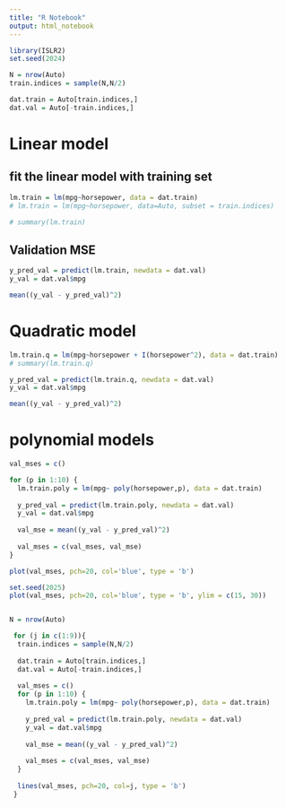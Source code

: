 ---
title: "R Notebook"
output: html_notebook
---


```{r}
library(ISLR2)
set.seed(2024)

N = nrow(Auto)
train.indices = sample(N,N/2)

dat.train = Auto[train.indices,]
dat.val = Auto[-train.indices,]
```

# Linear model

## fit the linear model with training set
```{r}
lm.train = lm(mpg~horsepower, data = dat.train)
# lm.train = lm(mpg~horsepower, data=Auto, subset = train.indices)

# summary(lm.train)
```
## Validation MSE
```{r}
y_pred_val = predict(lm.train, newdata = dat.val)
y_val = dat.val$mpg

mean((y_val - y_pred_val)^2)

```
# Quadratic model
```{r}
lm.train.q = lm(mpg~horsepower + I(horsepower^2), data = dat.train)
# summary(lm.train.q)

y_pred_val = predict(lm.train.q, newdata = dat.val)
y_val = dat.val$mpg

mean((y_val - y_pred_val)^2)

```
# polynomial models
```{r}
val_mses = c()

for (p in 1:10) {
  lm.train.poly = lm(mpg~ poly(horsepower,p), data = dat.train)
  
  y_pred_val = predict(lm.train.poly, newdata = dat.val)
  y_val = dat.val$mpg
  
  val_mse = mean((y_val - y_pred_val)^2)
  
  val_mses = c(val_mses, val_mse)
}

plot(val_mses, pch=20, col='blue', type = 'b')

```

```{r}
set.seed(2025)
plot(val_mses, pch=20, col='blue', type = 'b', ylim = c(15, 30))


N = nrow(Auto)

 for (j in c(1:9)){ 
  train.indices = sample(N,N/2)
  
  dat.train = Auto[train.indices,]
  dat.val = Auto[-train.indices,]
  
  val_mses = c()
  for (p in 1:10) {
    lm.train.poly = lm(mpg~ poly(horsepower,p), data = dat.train)
    
    y_pred_val = predict(lm.train.poly, newdata = dat.val)
    y_val = dat.val$mpg
    
    val_mse = mean((y_val - y_pred_val)^2)
    
    val_mses = c(val_mses, val_mse)
  }
  
  lines(val_mses, pch=20, col=j, type = 'b')
 }

```














